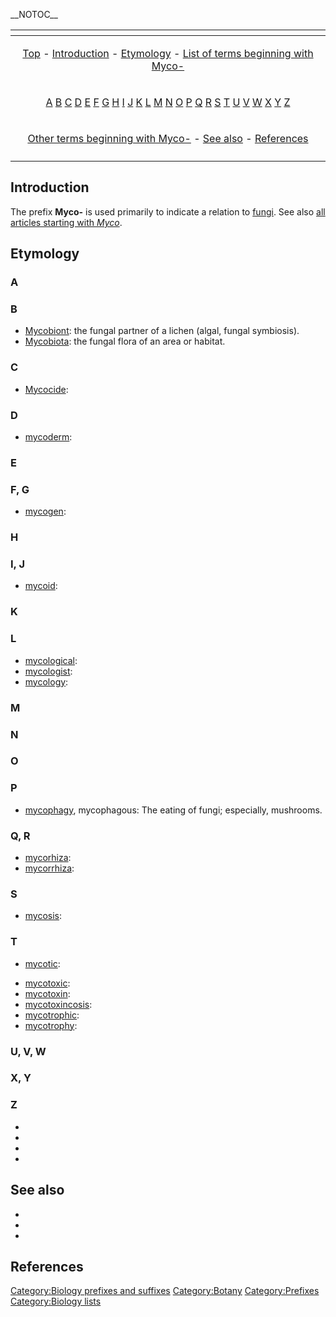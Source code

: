 __NOTOC__

{| border="0" align="center" class="toccolours"
|-
! {{MediaWiki:Toc}}
|-
| align="center" | [[#top|Top]] - [[#Introduction|Introduction]] - [[#Etymology|Etymology]] - [[#List of terms beginning with Myco-|List of terms beginning with Myco-]]
|-
| align="center" | [[#A|A]] [[#B|B]] [[#C|C]] [[#D|D]] [[#E|E]] [[#F, G|F]] [[#F, G|G]] [[#H|H]] [[#I, J|I]] [[#I, J|J]] [[#K|K]] [[#L|L]] [[#M|M]] [[#N|N]] [[#O|O]] [[#P|P]] [[#Q, R|Q]] [[#Q, R|R]] [[#S|S]] [[#T|T]] [[#U, V, W|U]] [[#U, V, W|V]] [[#U, V, W|W]] [[#X, Y|X]] [[#X, Y|Y]] [[#Z|Z]] 
|- 
| align="center" | [[#Other terms beginning with Myco-|Other terms beginning with Myco-]] - [[#See also|See also]] - [[#References|References]]
|-
|}

==Introduction==
The prefix '''Myco-''' is used primarily to indicate a relation to [[fungi]]. See also [http://en.wikipedia.org/w/index.php?title=Special%3AAllpages&from=myco&namespace=0 all articles starting with ''Myco''].


==Etymology==
{{list-dev}}

===A===

===B===

* [[Mycobiont]]: the fungal partner of a lichen (algal, fungal symbiosis).
* [[Mycobiota]]: the fungal flora of an area or habitat.

===C===
* [[Mycocide]]:

===D===
* [[mycoderm]]:

===E===

===F, G===
* [[mycogen]]:

===H===

===I, J=== 
* [[mycoid]]:

===K===

===L===
* [[mycological]]:
* [[mycologist]]:
* [[mycology]]:

===M===

===N===

===O===

===P===
* [[mycophagy]], mycophagous: The eating of fungi; especially, mushrooms.

===Q, R===
* [[mycorhiza]]:
* [[mycorrhiza]]:

===S===
* [[mycosis]]:

===T===
* [[mycotic]]:

* [[mycotoxic]]:
* [[mycotoxin]]:
* [[mycotoxincosis]]:
* [[mycotrophic]]:
* [[mycotrophy]]:

===U, V, W===

===X, Y===

===Z===

* [[]]
* [[]]
* [[]]
* [[]]

== See also ==
* [[]]
* [[]]
* [[]]

==References==

[[Category:Biology prefixes and suffixes]]
[[Category:Botany]]
[[Category:Mycology| ]]
[[Category:Prefixes]]
[[Category:Biology lists]]